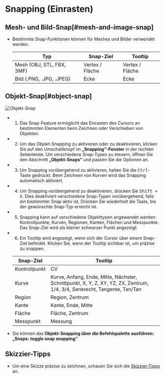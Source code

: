 
# Snapping (Einrasten)

## Mesh- und Bild-Snap[#mesh-and-image-snap]

- Bestimmte Snap-Funktionen können für Meshes und Bilder verwendet werden.

   | Typ                  | Snap-Ziel    | Tooltip |
   | -------------------- | ----------- | -------- |
   | Mesh (OBJ, STL, FBX, 3MF) | Vertex / Fläche | Vertex / Fläche |
   | Bild (.PNG, .JPG, .JPEG)  | Ecke | Ecke |

## Objekt-Snap[#object-snap]

![Objekt-Snap](/img/object-snap.png)

- 1. Das Snap-Feature ermöglicht das Einrasten des Cursors an bestimmten Elementen beim Zeichnen oder Verschieben von Objekten.
- 2. Um das Objekt-Snapping zu aktivieren oder zu deaktivieren, klicken Sie auf den Umschaltknopf im **„Snapping“-Fenster** in der rechten Seitenleiste. Um verschiedene Snap-Typen zu steuern, öffnen Sie den Abschnitt **„Objekt-Snaps“** und passen Sie die Optionen an.
- 3. Um Snapping vorübergehend zu aktivieren, halten Sie die <kbd>Ctrl</kbd>-Taste gedrückt. Beim Zeichnen von Kurven wird das Snapping automatisch aktiviert.
- 4. Um Snapping vorübergehend zu deaktivieren, drücken Sie <kbd>Shift + X</kbd>. Dies deaktiviert verschiedene Snap-Typen vorübergehend, falls ein bestimmter Snap aktiv ist. Drücken Sie wiederholt die Taste, bis der gewünschte Snap-Typ erreicht ist.  
- 5. Snapping kann auf verschiedene Objekttypen angewendet werden: Kontrollpunkte, Kurven, Regionen, Kanten, Flächen und Messpunkte. Das Snap-Ziel wird als kleiner schwarzer Punkt angezeigt.
- 6. Ein Tooltip wird angezeigt, wenn sich der Cursor über einem Snap-Ziel befindet. Klicken Sie, wenn der Tooltip sichtbar ist, um präzise zu snappen.

    | Snap-Ziel         | Tooltip                                                                                                                     |
    | ----------------- | ---------------------------------------------------------------------------------------------------------------------------- |
    | Kontrollpunkt     | CV                                                                                                                           |
    | Kurve            | Kurve, Anfang, Ende, Mitte, Nächster, Schnittpunkt, X, Y, Z, XY, YZ, ZX, Zentrum, 1/4, 3/4, Senkrecht, Tangente, Tan/Tan |
    | Region           | Region, Zentrum                                                                                                               |
    | Kante            | Kante, Ende, Mitte                                                                                                            |
    | Fläche           | Fläche, Zentrum                                                                                                               |
    | Messpunkt        | Messung                                                                                                                       |

- Sie können das **Objekt-Snapping über die Befehlspalette ausführen: „Snaps: toggle snap snapping“**. 

## Skizzier-Tipps

- Um eine Skizze präzise zu zeichnen, schauen Sie sich die [Skizzier-Tipps](/tool/sketching-essentials) an.
